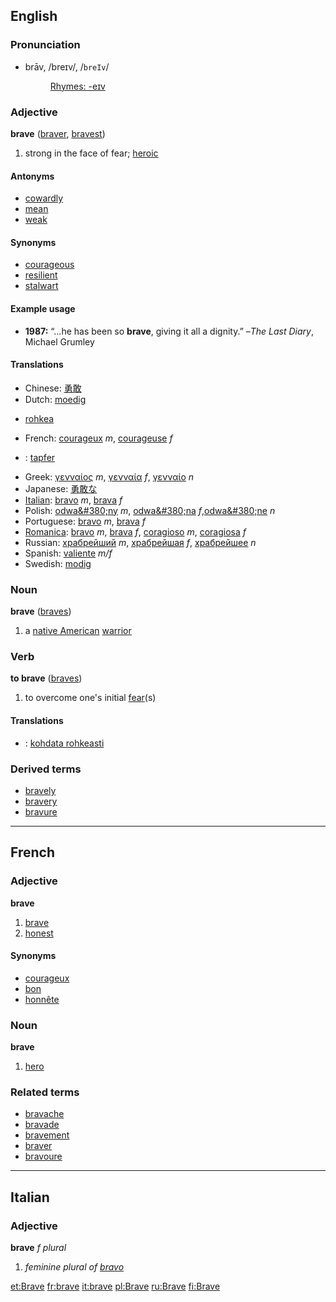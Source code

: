 ==English==

===Pronunciation===
*brāv, /breɪv/, /<tt>breIv</tt>/
*:[[Rhymes:English:-eɪv|Rhymes: -eɪv]]

===Adjective===
'''brave''' ([[braver]], [[bravest]])
#strong in the face of fear; [[heroic]]

====Antonyms====
* [[cowardly]]
* [[mean]]
* [[weak]]

====Synonyms====
*[[courageous]]
* [[resilient]]
* [[stalwart]]

====Example usage====
*  '''1987:''' “…he has been so '''brave''', giving it all a dignity.” –''The Last Diary'', Michael Grumley

====Translations====
*Chinese: [[勇敢]]
*Dutch: [[moedig]]
*{{fi}} [[rohkea]]
*French: [[courageux]] ''m'', [[courageuse]] ''f''
*{{de}}: [[tapfer]]
*Greek: [[γενναίος]] ''m'', [[γενναία]] ''f'', [[γενναίο]] ''n''
*Japanese: [[勇敢な]]
*[[Italian]]: [[bravo]] ''m'', [[brava]] ''f''
*Polish: [[odwa&#380;ny]] ''m'', [[odwa&#380;na]] ''f'',[[odwa&#380;ne]] ''n'' 
*Portuguese: [[bravo]] ''m'', [[brava]] ''f''
*[[Romanica]]: [[bravo]] ''m'', [[brava]] ''f'', [[coragioso]] ''m'', [[coragiosa]] ''f''
*Russian: [[храбрейший]] ''m'', [[храбрейшая]] ''f'', [[храбрейшее]] ''n''
*Spanish: [[valiente]] ''m/f''
*Swedish: [[modig]]

===Noun===
'''brave''' ([[braves]])

# a [[native American]] [[warrior]]

===Verb===
'''to brave'''  ([[braves]])
#to overcome one's initial [[fear]](s)

====Translations====
*{{fi}}: [[kohdata rohkeasti]]

===Derived terms===
*[[bravely]]
*[[bravery]]
*[[bravure]]

----

==French==
===Adjective===
'''brave'''

# [[brave]]
# [[honest]]

====Synonyms====
*[[courageux]]
*[[bon]]
*[[honnête]]

===Noun===
'''brave'''

# [[hero]]

===Related terms===
*[[bravache]]
*[[bravade]]
*[[bravement]]
*[[braver]]
*[[bravoure]]

----

==Italian==
===Adjective===
'''brave''' ''f plural''

# ''feminine plural of [[bravo]]''

[[et:Brave]]
[[fr:brave]]
[[it:brave]]
[[pl:Brave]]
[[ru:Brave]]
[[fi:Brave]]